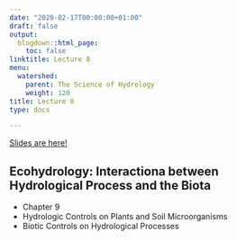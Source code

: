 ```yaml
---
date: "2020-02-17T00:00:00+01:00"
draft: false
output:
  blogdown::html_page:
    toc: false
linktitle: Lecture 8
menu:
  watershed:
    parent: The Science of Hydrology
    weight: 120
title: Lecture 8
type: docs

---
```


[Slides are here!](https://amurraygeo.com/slides/watershed/lecture_7_slides.html)

## Ecohydrology: Interactiona between Hydrological Process and the Biota

- Chapter 9
- Hydrologic Controls on Plants and Soil Microorganisms
- Biotic Controls on Hydrological Processes